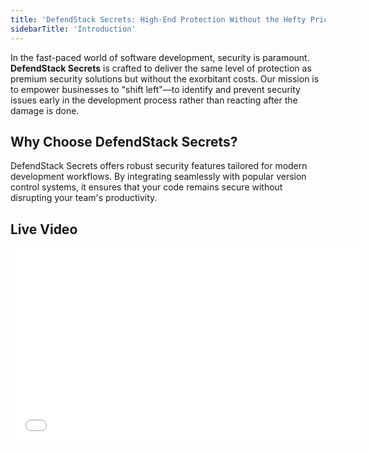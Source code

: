 ```yaml
---
title: 'DefendStack Secrets: High-End Protection Without the Hefty Price Tag'
sidebarTitle: 'Introduction'
---
```


In the fast-paced world of software development, security is paramount. **DefendStack Secrets** is crafted to deliver the same level of protection as premium security solutions but without the exorbitant costs. Our mission is to empower businesses to "shift left"—to identify and prevent security issues early in the development process rather than reacting after the damage is done.

## Why Choose DefendStack Secrets?

DefendStack Secrets offers robust security features tailored for modern development workflows. By integrating seamlessly with popular version control systems, it ensures that your code remains secure without disrupting your team's productivity.

## Live Video

<iframe width="560" height="315" src="/NWMEI2N5pMQ" frameborder="0" allow="autoplay; encrypted-media" allowfullscreen />